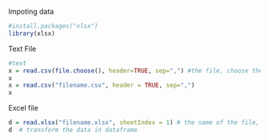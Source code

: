 Impoting data

```r
#install.packages("xlsx")
library(xlsx)
```
Text File
```r
#text
x = read.csv(file.choose(), header=TRUE, sep=",") #the file, choose the first line is haeader of csv, separetor is ',' in cvs file
x
x = read.csv("filename.csv", header = TRUE, sep=",")
x
```


Excel file
```r

d = read.xlsx("filename.xlsx", sheetIndex = 1) # the name of the file, the index in file explorer of the file7
d  # transform the data in dataframe

```


